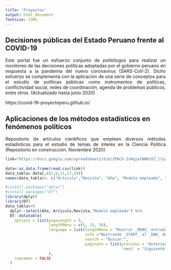 ```yaml
---
title: 'Proyectos'
output: html_document
fontsize: 130%
---
```


<h2>Decisiones públicas del Estado Peruano frente al COVID-19 </h2>

<p>
<div style="text-align:justify"> Este portal fue un esfuerzo conjunto de politólogos para realizar un monitoreo de las decisiones políticas adoptadas por el gobierno peruano en respuesta a la pandemia del nuevo coronavirus (SARS-CoV-2). Dicho esfuerzo se complementa con la aplicación de una serie de conceptos para el estudio de políticas públicas como instrumentos de políticas, conflictividad social, redes de coordinación, agenda de problemas públicos, entre otros. (Actualizado hasta junio 2020) </div>
</p>

https://covid-19-proyectoperu.github.io/ 

<h2>Aplicaciones de los métodos estadísticos en fenómenos políticos </h2>


<p>
<div style="text-align:justify"> Repositorio de artículos científicos que empleen diversos métodos estadísticos para el estudio de temas de interés en la Ciencia Política  (Repositorio en construcción. Noviembre 2020) </div>
</p>


```r
link="https://docs.google.com/spreadsheets/d/e/2PACX-1vRqjetNNHihZ_ltyZh7PKBR_td0Wq9VGLNZXReOc1eYuGeAP4SH_sbPOnNcPobWRyRtxUvtxq8IjZ3S/pub?gid=568572581&single=true&output=csv"
  
data<-as.data.frame(read.csv(link))
data_tabla= data[,c(2,8,11,17,19)]
names(data_tabla)<- c("Articulo","Revista", "Año", "Modelo empleado", "Enlace")

```


```r
#install.packages("dplyr")
#install.packages("DT")
library(dplyr)
library(DT)
data_tabla%>%
  dplyr::select(Año, Articulo,Revista,"Modelo empleado") %>%
  DT::datatable(
    options = list(pageLength = 5, 
                   lengthMenu = c(5, 15, 30),
                   language = list(lengthMenu = "Mostrar _MENU_ entradas",
                                   info ="Mostrando _START_ al _END_ de _TOTAL_ entradas",
                                   search = "Buscar:",
                                   paginate = list(previous = "Anterior",
                                                   'next' = "Siguiente"))
                   ),
    rownames = FALSE
  )
```